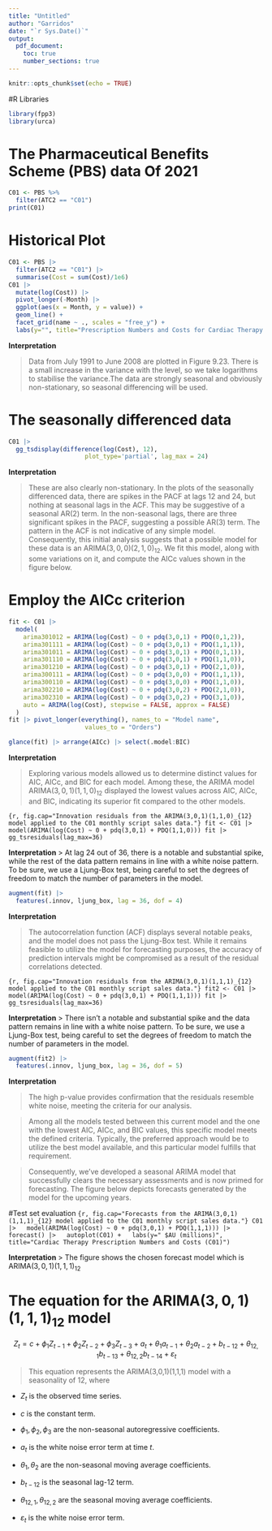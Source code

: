---
title: "Untitled"
author: "Garridos"
date: "`r Sys.Date()`"
output: 
  pdf_document:
    toc: true
    number_sections: true
---

```{r setup, include=FALSE}
knitr::opts_chunk$set(echo = TRUE)
```

#R Libraries
```{r, message=FALSE, warning=FALSE}
library(fpp3)
library(urca)
```

# The Pharmaceutical Benefits Scheme (PBS) data Of 2021
```{r, warning=FALSE}
C01 <- PBS %>%
  filter(ATC2 == "C01")
print(C01)
```
# Historical Plot
```{r, fig.cap="Monthly Cardiac Therapy Prescriptions and Costs: 1991-2008"}
C01 <- PBS |>
  filter(ATC2 == "C01") |>
  summarise(Cost = sum(Cost)/1e6)
C01 |>
  mutate(log(Cost)) |>
  pivot_longer(-Month) |>
  ggplot(aes(x = Month, y = value)) +
  geom_line() +
  facet_grid(name ~ ., scales = "free_y") +
  labs(y="", title="Prescription Numbers and Costs for Cardiac Therapy (C01)")
```
**Interpretation**

> Data from July 1991 to June 2008 are plotted in Figure 9.23. There is a small increase in the variance with the level, so we take logarithms to stabilise the variance.The data are strongly seasonal and obviously non-stationary, so seasonal differencing will be used.

# The seasonally differenced data
```{r, warning=FALSE, fig.cap="Seasonally differenced Monthly Cardiac Therapy Prescriptions and Costs: 1991-2010"}
C01 |>
  gg_tsdisplay(difference(log(Cost), 12),
                     plot_type='partial', lag_max = 24)
```

**Interpretation**

>These are also clearly non-stationary. In the plots of the seasonally differenced data, there are spikes in the PACF at lags 12 and 24, but nothing at seasonal lags in the ACF. This may be suggestive of a seasonal AR(2) term. In the non-seasonal lags, there are three significant spikes in the PACF, suggesting a possible AR(3) term. The pattern in the ACF is not indicative of any simple model. Consequently, this initial analysis suggests that a possible model for these data is an ARIMA$(3,0,0)(2,1,0) _{12}$. We fit this model, along with some variations on it, and compute the AICc values shown in the figure below.

# Employ the AICc criterion
```{r}
fit <- C01 |> 
  model(
    arima301012 = ARIMA(log(Cost) ~ 0 + pdq(3,0,1) + PDQ(0,1,2)),
    arima301111 = ARIMA(log(Cost) ~ 0 + pdq(3,0,1) + PDQ(1,1,1)),
    arima301011 = ARIMA(log(Cost) ~ 0 + pdq(3,0,1) + PDQ(0,1,1)),
    arima301110 = ARIMA(log(Cost) ~ 0 + pdq(3,0,1) + PDQ(1,1,0)),
    arima301210 = ARIMA(log(Cost) ~ 0 + pdq(3,0,1) + PDQ(2,1,0)),
    arima300111 = ARIMA(log(Cost) ~ 0 + pdq(3,0,0) + PDQ(1,1,1)),
    arima300110 = ARIMA(log(Cost) ~ 0 + pdq(3,0,0) + PDQ(1,1,0)),
    arima302210 = ARIMA(log(Cost) ~ 0 + pdq(3,0,2) + PDQ(2,1,0)),
    arima302310 = ARIMA(log(Cost) ~ 0 + pdq(3,0,2) + PDQ(3,1,0)),
    auto = ARIMA(log(Cost), stepwise = FALSE, approx = FALSE)
  )
fit |> pivot_longer(everything(), names_to = "Model name",
                     values_to = "Orders")

glance(fit) |> arrange(AICc) |> select(.model:BIC)

```

**Interpretation**

> Exploring various models allowed us to determine distinct values for AIC, AICc, and BIC for each model. Among these, the ARIMA model ARIMA$(3,0,1)(1,1,0) _{12}$ displayed the lowest values across AIC, AICc, and BIC, indicating its superior fit compared to the other models. 

```{r, fig.cap="Innovation residuals from the ARIMA(3,0,1)(1,1,0)_{12} model applied to the C01 monthly script sales data."}
fit <- C01 |>
  model(ARIMA(log(Cost) ~ 0 + pdq(3,0,1) + PDQ(1,1,0)))
fit |> gg_tsresiduals(lag_max=36)
```

**Interpretation**
> At lag 24 out of 36, there is a notable and substantial spike, while the rest of the data pattern remains in line with a white noise pattern. To be sure, we use a Ljung-Box test, being careful to set the degrees of freedom to match the number of parameters in the model.

```{r}
augment(fit) |>
  features(.innov, ljung_box, lag = 36, dof = 4)
```
**Interpretation**

> The autocorrelation function (ACF) displays several notable peaks, and the model does not pass the Ljung-Box test. While it remains feasible to utilize the model for forecasting purposes, the accuracy of prediction intervals might be compromised as a result of the residual correlations detected.


```{r, fig.cap="Innovation residuals from the ARIMA(3,0,1)(1,1,1)_{12} model applied to the C01 monthly script sales data."}
fit2 <- C01 |>
  model(ARIMA(log(Cost) ~ 0 + pdq(3,0,1) + PDQ(1,1,1)))
fit |> gg_tsresiduals(lag_max=36)
```


**Interpretation**
> There isn't a notable and substantial spike and the data pattern remains in line with a white noise pattern. To be sure, we use a Ljung-Box test, being careful to set the degrees of freedom to match the number of parameters in the model.

```{r}
augment(fit2) |>
  features(.innov, ljung_box, lag = 36, dof = 5)
```
**Interpretation**

> The high p-value provides confirmation that the residuals resemble white noise, meeting the criteria for our analysis.

> Among all the models tested between this current model and the one with the lowest AIC, AICc, and BIC values, this specific model meets the defined criteria. Typically, the preferred approach would be to utilize the best model available, and this particular model fulfills that requirement.

> Consequently, we've developed a seasonal ARIMA model that successfully clears the necessary assessments and is now primed for forecasting. The figure below depicts forecasts generated by the model for the upcoming years.



#Test set evaluation
```{r, fig.cap="Forecasts from the ARIMA(3,0,1)(1,1,1)_{12} model applied to the C01 monthly script sales data."}
C01 |>
  model(ARIMA(log(Cost) ~ 0 + pdq(3,0,1) + PDQ(1,1,1))) |>
  forecast() |>
  autoplot(C01) +
  labs(y=" $AU (millions)",
       title="Cardiac Therapy Prescription Numbers and Costs (C01)")
```

**Interpretation**
> The figure shows the chosen forecast model which is ARIMA$(3,0,1)(1,1,1)_{12}$

# The equation for the ARIMA$(3,0,1)(1,1,1)_{12}$ model 

$$ Z_t = c + \phi_1 Z_{t-1} + \phi_2 Z_{t-2} + \phi_3 Z_{t-3} + a_t + \theta_1 a_{t-1} + \theta_2 a_{t-2} + b_{t-12} + \theta_{12,1} b_{t-13} + \theta_{12,2} b_{t-14} + \varepsilon_t $$

> This equation represents the ARIMA(3,0,1)(1,1,1) model with a seasonality of 12, where


- $Z_t$ is the observed time series.

- $c$ is the constant term.

- $\phi_1, \phi_2, \phi_3$ are the non-seasonal autoregressive coefficients.

- $a_t$ is the white noise error term at time $t$.

- $\theta_1, \theta_2$ are the non-seasonal moving average coefficients.

- $b_{t-12}$ is the seasonal lag-12 term.

- $\theta_{12,1}, \theta_{12,2}$ are the seasonal moving average coefficients.

- $\varepsilon_t$ is the white noise error term.
